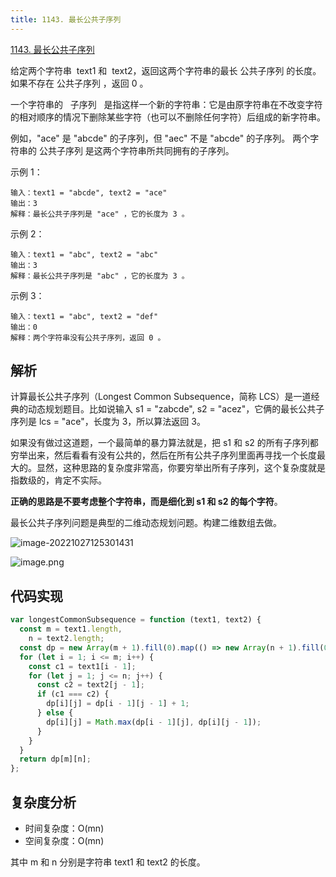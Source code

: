 ```yaml
---
title: 1143. 最长公共子序列
---
```


[1143. 最长公共子序列](https://leetcode.cn/problems/longest-common-subsequence/)

给定两个字符串  text1 和  text2，返回这两个字符串的最长 公共子序列 的长度。如果不存在 公共子序列 ，返回 0 。

一个字符串的   子序列   是指这样一个新的字符串：它是由原字符串在不改变字符的相对顺序的情况下删除某些字符（也可以不删除任何字符）后组成的新字符串。

例如，"ace" 是 "abcde" 的子序列，但 "aec" 不是 "abcde" 的子序列。
两个字符串的 公共子序列 是这两个字符串所共同拥有的子序列。

示例 1：

```
输入：text1 = "abcde", text2 = "ace"
输出：3
解释：最长公共子序列是 "ace" ，它的长度为 3 。
```

示例 2：

```
输入：text1 = "abc", text2 = "abc"
输出：3
解释：最长公共子序列是 "abc" ，它的长度为 3 。
```

示例 3：

```
输入：text1 = "abc", text2 = "def"
输出：0
解释：两个字符串没有公共子序列，返回 0 。
```

## 解析

计算最长公共子序列（Longest Common Subsequence，简称 LCS）是一道经典的动态规划题目。比如说输入 s1 = "zabcde", s2 = "acez"，它俩的最长公共子序列是 lcs = "ace"，长度为 3，所以算法返回 3。

如果没有做过这道题，一个最简单的暴力算法就是，把 s1 和 s2 的所有子序列都穷举出来，然后看看有没有公共的，然后在所有公共子序列里面再寻找一个长度最大的。显然，这种思路的复杂度非常高，你要穷举出所有子序列，这个复杂度就是指数级的，肯定不实际。

**正确的思路是不要考虑整个字符串，而是细化到 s1 和 s2 的每个字符**。

最长公共子序列问题是典型的二维动态规划问题。构建二维数组去做。

![image-20221027125301431](1143longest-common-subsequence.assets/image-20221027125301431.png)

![image.png](1143longest-common-subsequence.assets/1617411822-KhEKGw-image.png)

## 代码实现

```js
var longestCommonSubsequence = function (text1, text2) {
  const m = text1.length,
    n = text2.length;
  const dp = new Array(m + 1).fill(0).map(() => new Array(n + 1).fill(0));
  for (let i = 1; i <= m; i++) {
    const c1 = text1[i - 1];
    for (let j = 1; j <= n; j++) {
      const c2 = text2[j - 1];
      if (c1 === c2) {
        dp[i][j] = dp[i - 1][j - 1] + 1;
      } else {
        dp[i][j] = Math.max(dp[i - 1][j], dp[i][j - 1]);
      }
    }
  }
  return dp[m][n];
};
```

## 复杂度分析

- 时间复杂度：O(mn)
- 空间复杂度：O(mn)

其中 m 和 n 分别是字符串 text1 和 text2 的长度。
